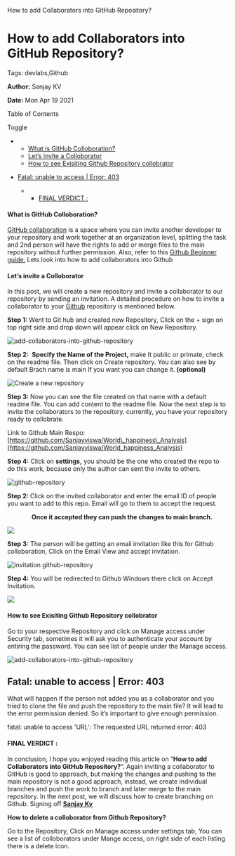   How to add Collaborators into GitHub Repository?

How to add Collaborators into GitHub Repository?
================================================

Tags: devlabs,Github

**Author:** Sanjay KV

**Date:** Mon Apr 19 2021

Table of Contents

Toggle

*   *   [What is GitHub Colloboration?](https://recodehive.com/how-to-add-collaborators-into-github-repository/#What_is_GitHub_Colloboration "What is GitHub Colloboration?")
    *   [Let’s invite a Colloborator](https://recodehive.com/how-to-add-collaborators-into-github-repository/#Lets_invite_a_Colloborator "Let’s invite a Colloborator")
    *   [How to see Exisiting Github Repository collobrator](https://recodehive.com/how-to-add-collaborators-into-github-repository/#How_to_see_Exisiting_Github_Repository_collobrator "How to see Exisiting Github Repository collobrator ")

*   [Fatal: unable to access | Error: 403](https://recodehive.com/how-to-add-collaborators-into-github-repository/#Fatal_unable_to_access_Error_403 "Fatal: unable to access | Error: 403")
    *   *   [FINAL VERDICT :](https://recodehive.com/how-to-add-collaborators-into-github-repository/#FINAL_VERDICT "FINAL VERDICT :")

#### What is GitHub Colloboration?

[GitHub collaboration](https://github.com/codepath/android_guides/wiki/Collaborating-on-Projects-with-Git) is a space where you can invite another developer to your repository and work together at an organization level, splitting the task and 2nd person will have the rights to add or merge files to the main repository without further permission. Also, refer to this [Github Beginner guide.](https://recodehive.com/github-tutorials/) Lets look into how to add collaborators into Github

#### Let’s invite a Colloborator

In this post, we will create a new repository and invite a collaborator to our repository by sending an invitation. A detailed procedure on how to invite a collaborator to your [Github](https://recodehive.com/github-tutorials/) repository is mentioned below.

**Step 1:** Went to Git hub and created new Repository, Click on the + sign on top right side and drop down will appear click on New Repository.

![add-collaborators-into-github-repository](https://recodehive.com/wp-content/uploads/2021/04/image-47-1024x286.png)

**Step 2:**  **Specify the Name of the Project,** make It public or primate, check on the readme file. Then click on Create repository. You can also see by default Brach name is main If you want you can change it. **(optional)**

![Create a new repository 
](https://recodehive.com/wp-content/uploads/2021/04/image-48-1024x791.png)

**Step 3:** Now you can see the file created on that name with a default readme file. You can add content to the readme file. Now the next step is to invite the collaborators to the repository. currently, you have your repository ready to collobrate.

Link to Github Main Respo: [https://github.com/Sanjayviswa/World\_happiness\_Analysis](https://github.com/Sanjayviswa/World_happiness_Analysis)

**Step 4:** Click on **settings,** you should be the one who created the repo to do this work, because only the author can sent the invite to others.

![github-repository](https://recodehive.com/wp-content/uploads/2021/04/image-188.png)

**Step 2:** Click on the invited collaborator and enter the email ID of people you want to add to this repo. Email will go to them to accept the request.

              **Once it accepted they can push the changes to main branch.**

![](https://recodehive.com/wp-content/uploads/2021/04/image-187-1024x416.png)

**Step 3:** The person will be getting an email invitation like this for Github colloboration, Click on the Email View and accept invitation.

![invitation github-repository](https://recodehive.com/wp-content/uploads/2021/04/image-189.png)

**Step 4:** You will be redirected to Github Windows there click on Accept Invitation.

![](https://recodehive.com/wp-content/uploads/2021/04/image-190.png)

#### How to see Exisiting Github Repository collobrator

Go to your respective Repository and click on Manage access under Security tab, sometimes it will ask you to authenticate your account by entiring the password. You can see list of people under the Manage access.

![add-collaborators-into-github-repository](https://recodehive.com/wp-content/uploads/2021/04/image-133-1024x580.png)

Fatal: unable to access | Error: 403
------------------------------------

What will happen if the person not added you as a collaborator and you tried to clone the file and push the repository to the main file? It will lead to the error permission denied. So it’s important to give enough permission.

fatal: unable to access 'URL': The requested URL returned error: 403

#### FINAL VERDICT :

In conclusion, I hope you enjoyed reading this article on “**How to add Collaborators into GitHub Repository?**”. Again inviting a collaborator to GitHub is good to approach, but making the changes and pushing to the main repository is not a good approach, instead, we create individual branches and push the work to branch and later merge to the main repository. In the next post, we will discuss how to create branching on Github. Signing off **[Sanjay Kv](https://recodehive.com/about-us/)**

**How to delete a colloborator from Github Repository?**

Go to the Repository, Click on Manage access under settings tab, You can see a list of colloborators under Mange access, on right side of each listing there is a delete icon.